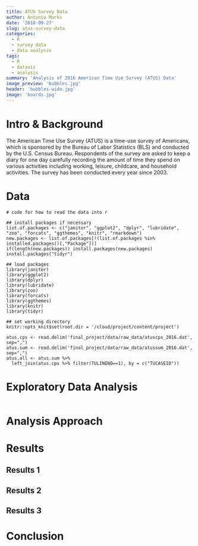 ```yaml
---
title: ATUS Survey Data
author: Antonio Marks
date: '2018-09-27'
slug: atus-survey-data
categories:
  - R
  - survey data
  - data analysis
tags:
  - R
  - dataviz
  - analysis
summary: 'Analysis of 2016 American Time Use Survey (ATUS) Data'
image_preview: 'bubbles.jpg'
header: 'bubbles-wide.jpg'
image: 'boards.jpg'
---
```


# Intro & Background

The American Time Use Survey (ATUS) is a time-use survey of Americans, which is sponsored by the Bureau of Labor Statistics (BLS) and conducted by the U.S. Census Bureau. Respondents of the survey are asked to keep a diary for one day carefully recording the amount of time they spend on various activities including working, leisure, childcare, and household activities. The survey has been conducted every year since 2003.

# Data

```r-data
# code for how to read the data into r

## install packages if necessary
list.of.packages <- c("janitor", "ggplot2", "dplyr", "lubridate", "zoo", "forcats", "ggthemes", "knitr", "rmarkdown")
new.packages <- list.of.packages[!(list.of.packages %in% installed.packages()[,"Package"])]
if(length(new.packages)) install.packages(new.packages)
install.packages("tidyr")

## load packages
library(janitor)
library(ggplot2)
library(dplyr)
library(lubridate)
library(zoo)
library(forcats)
library(ggthemes)
library(knitr)
library(tidyr)

## set working directory
knitr::opts_knit$set(root.dir = '/cloud/project/content/project')

atus.cps <- read.delim('final_project/data/raw_data/atuscps_2016.dat', sep=",")
atus.sum <- read.delim('final_project/data/raw_data/atussum_2016.dat', sep=",")
atus.all <- atus.sum %>%
  left_join(atus.cps %>% filter(TULINENO==1), by = c("TUCASEID"))
```

# Exploratory Data Analysis

```r-
```

# Analysis Approach

# Results

## Results 1

## Results 2

## Results 3

# Conclusion
